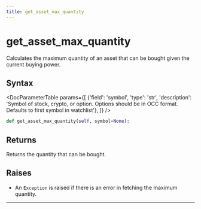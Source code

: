 ```yaml
---
title: get_asset_max_quantity
---
```


# get_asset_max_quantity

Calculates the maximum quantity of an asset that can be bought given the current buying power.

## Syntax

<DocParameterTable params={[
    {'field': 'symbol', 'type': 'str', 'description': 'Symbol of stock, crypto, or option. Options should be in OCC format. Defaults to first symbol in watchlist'},
]} />

```python
def get_asset_max_quantity(self, symbol=None):
```

## Returns

Returns the quantity that can be bought.

## Raises
- An `Exception` is raised if there is an error in fetching the maximum quantity.
---
